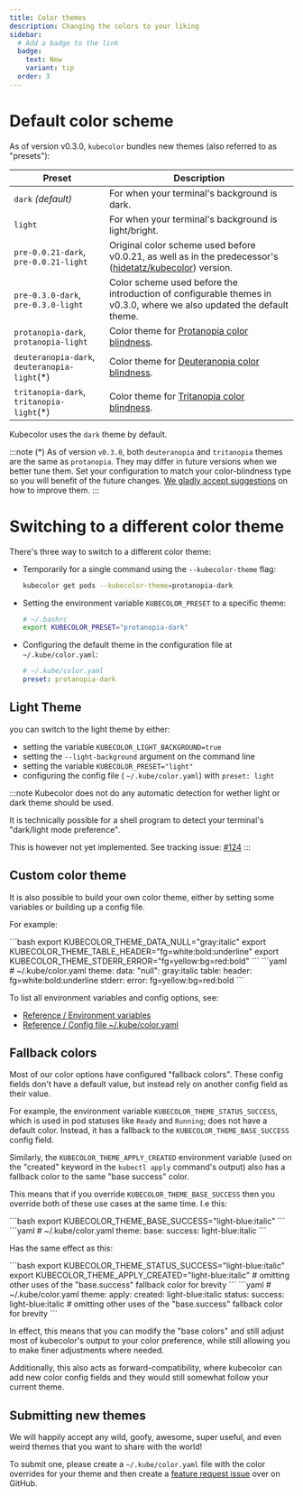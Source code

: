 ```yaml
---
title: Color themes
description: Changing the colors to your liking
sidebar:
  # Add a badge to the link
  badge:
    text: New
    variant: tip
  order: 3
---
```



# Default color scheme

As of version v0.3.0, `kubecolor` bundles new themes (also referred to as "presets"):

| Preset                                      | Description
| ------                                      | -----------
| `dark` *(default)*                          | For when your terminal's background is dark.
| `light`                                     | For when your terminal's background is light/bright.
| `pre-0.0.21-dark`, `pre-0.0.21-light`        | Original color scheme used before v0.0.21, as well as in the predecessor's ([hidetatz/kubecolor](https://github.com/hidetatz/kubecolor)) version.
| `pre-0.3.0-dark`, `pre-0.3.0-light`          | Color scheme used before the introduction of configurable themes in v0.3.0, where we also updated the default theme.
| `protanopia-dark`, `protanopia-light`        | Color theme for [Protanopia color blindness](https://www.color-blindness.com/protanopia-red-green-color-blindness/).
| `deuteranopia-dark`, `deuteranopia-light`(*) | Color theme for [Deuteranopia color blindness](https://www.color-blindness.com/deuteranopia-red-green-color-blindness/).
| `tritanopia-dark`, `tritanopia-light`(*)     | Color theme for [Tritanopia color blindness](https://www.color-blindness.com/tritanopia-blue-yellow-color-blindness/).

Kubecolor uses the `dark` theme by default.

<Tabs>
  <TabItem label="dark">
    <SvgCommandOutput name="kubectl-get-pods.svg" />
  </TabItem>
  <TabItem label="light">
    <SvgCommandOutput name="kubectl-get-pods-light.svg" />
  </TabItem>
  <TabItem label="protanopia-dark">
    <SvgCommandOutput name="kubectl-get-pods-protanopia.svg" />
  </TabItem>
  <TabItem label="deuteranopia-dark">
    <SvgCommandOutput name="kubectl-get-pods-deuteranopia.svg" />
  </TabItem>
  <TabItem label="tritanopia-dark">
    <SvgCommandOutput name="kubectl-get-pods-tritanopia.svg" />
  </TabItem>
</Tabs>

:::note
(*) As of version `v0.3.0`, both `deuteranopia` and `tritanopia` themes are the same as `protanopia`.
They may differ in future versions when we better tune them.
Set your configuration to match your color-blindness type so you will benefit of the future changes.
[We gladly accept suggestions](https://github.com/kubecolor/kubecolor/issues/new) on how to improve them.
:::

# Switching to a different color theme

There's three way to switch to a different color theme:

- Temporarily for a single command using the `--kubecolor-theme` flag:

  ```bash
  kubecolor get pods --kubecolor-theme=protanopia-dark
  ```

- Setting the environment variable `KUBECOLOR_PRESET` to a specific theme:

  ```bash
  # ~/.bashrc
  export KUBECOLOR_PRESET="protanopia-dark"
  ```

- Configuring the default theme in the configuration file at `~/.kube/color.yaml`:

  ```yaml
  # ~/.kube/color.yaml
  preset: protanopia-dark
  ```

## Light Theme

you can switch to the light theme by either:

- setting the variable `KUBECOLOR_LIGHT_BACKGROUND=true`
- setting the `--light-background` argument on the command line
- setting the variable `KUBECOLOR_PRESET="light"`
- configuring the config file ( `~/.kube/color.yaml`) with `preset: light`

<Tabs>
  <TabItem label="Dark" icon="moon">
    <SvgCommandOutput name="kubectl-describe-pod.svg" />
  </TabItem>
  <TabItem label="Light" icon="sun">
    <SvgCommandOutput name="kubectl-describe-pod-light.svg" />
  </TabItem>
</Tabs>

:::note
  Kubecolor does not do any automatic detection for wether light
  or dark theme should be used.

  It is technically possible for a shell program to detect your terminal's
  "dark/light mode preference".

  This is however not yet implemented. See tracking issue: [#124](https://github.com/kubecolor/kubecolor/issues/124)
:::

## Custom color theme

It is also possible to build your own color theme,
either by setting some variables or building up a config file.

For example:

<Tabs syncKey="config">
  <TabItem label="Environment variables">
  ```bash
  export KUBECOLOR_THEME_DATA_NULL="gray:italic"
  export KUBECOLOR_THEME_TABLE_HEADER="fg=white:bold:underline"
  export KUBECOLOR_THEME_STDERR_ERROR="fg=yellow:bg=red:bold"
  ```
  </TabItem>
  <TabItem label="Config file">
  ```yaml
  # ~/.kube/color.yaml
  theme:
    data:
      "null": gray:italic
    table:
      header: fg=white:bold:underline
    stderr:
      error: fg=yellow:bg=red:bold
  ```
  </TabItem>
</Tabs>

To list all environment variables and config options, see:

- [Reference / Environment variables](/reference/environment-variables/)
- [Reference / Config file ~/.kube/color.yaml](/reference/config/)

## Fallback colors

Most of our color options have configured "fallback colors".
These config fields don't have a default value,
but instead rely on another config field as their value.

For example, the environment variable `KUBECOLOR_THEME_STATUS_SUCCESS`,
which is used in pod statuses like `Ready` and `Running`; does not have a default color.
Instead, it has a fallback to the `KUBECOLOR_THEME_BASE_SUCCESS` config field.

Similarly, the `KUBECOLOR_THEME_APPLY_CREATED` environment variable
(used on the "created" keyword in the `kubectl apply` command's output)
also has a fallback color to the same "base success" color.

This means that if you override `KUBECOLOR_THEME_BASE_SUCCESS` then you override
both of these use cases at the same time. I.e this:

<Tabs syncKey="config">
  <TabItem label="Environment variables">
  ```bash
  export KUBECOLOR_THEME_BASE_SUCCESS="light-blue:italic"
  ```
  </TabItem>
  <TabItem label="Config file">
  ```yaml
  # ~/.kube/color.yaml
  theme:
    base:
      success: light-blue:italic
  ```
  </TabItem>
</Tabs>

Has the same effect as this:

<Tabs syncKey="config">
  <TabItem label="Environment variables">
  ```bash
  export KUBECOLOR_THEME_STATUS_SUCCESS="light-blue:italic"
  export KUBECOLOR_THEME_APPLY_CREATED="light-blue:italic"
  # omitting other uses of the "base.success" fallback color for brevity
  ```
  </TabItem>
  <TabItem label="Config file">
  ```yaml
  # ~/.kube/color.yaml
  theme:
    apply:
      created: light-blue:italic
    status:
      success: light-blue:italic
    # omitting other uses of the "base.success" fallback color for brevity
  ```
  </TabItem>
</Tabs>

In effect, this means that you can modify the "base colors" and still adjust most
of kubecolor's output to your color preference,
while still allowing you to make finer adjustments where needed.

Additionally, this also acts as forward-compatibility, where kubecolor can add
new color config fields and they would still somewhat follow your current theme.

## Submitting new themes

We will happily accept any wild, goofy, awesome, super useful, and even weird themes
that you want to share with the world!

To submit one, please create a `~/.kube/color.yaml` file with the color overrides
for your theme and then create a [feature request issue](https://github.com/kubecolor/kubecolor/issues/new?template=feature.yml)
over on GitHub.
